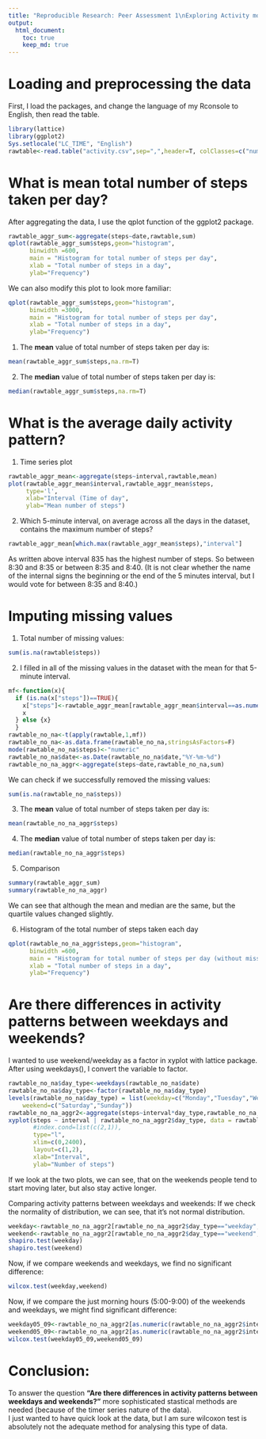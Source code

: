 ---
title: "Reproducible Research: Peer Assessment 1\nExploring Activity monitoring data"
output: 
  html_document:
    toc: true
    keep_md: true
---

# Loading and preprocessing the data  
First, I load the packages, and change the language of my Rconsole to English, then read the table.  
```{r,echo=T}
library(lattice)
library(ggplot2)
Sys.setlocale("LC_TIME", "English")
rawtable<-read.table("activity.csv",sep=",",header=T, colClasses=c("numeric","Date","numeric"))
```


# What is mean total number of steps taken per day?  
After aggregating the data, I use the qplot function of the ggplot2 package.  
```{r,echo=T}
rawtable_aggr_sum<-aggregate(steps~date,rawtable,sum)
qplot(rawtable_aggr_sum$steps,geom="histogram",
      binwidth =600,
      main = "Histogram for total number of steps per day",
      xlab = "Total number of steps in a day",
      ylab="Frequency")
```

We can also modify this plot to look more familiar:  
```{r,echo=T}
qplot(rawtable_aggr_sum$steps,geom="histogram",
      binwidth =3000,
      main = "Histogram for total number of steps per day",
      xlab = "Total number of steps in a day",
      ylab="Frequency")
```  

1. The **mean** value of total number of steps taken per day is:  
```{r,echo=T}
mean(rawtable_aggr_sum$steps,na.rm=T)
```

2. The **median** value of total number of steps taken per day is:  
```{r,echo=T}
median(rawtable_aggr_sum$steps,na.rm=T)
```

  
# What is the average daily activity pattern?
1. Time series plot  
```{r,echo=T}
rawtable_aggr_mean<-aggregate(steps~interval,rawtable,mean)
plot(rawtable_aggr_mean$interval,rawtable_aggr_mean$steps,
     type='l',
     xlab="Interval (Time of day",
     ylab="Mean number of steps")
```

2. Which 5-minute interval, on average across all the days in the dataset, contains the maximum number of steps?  
```{r,echo=T}
rawtable_aggr_mean[which.max(rawtable_aggr_mean$steps),"interval"]
```
As written above interval 835 has the highest number of steps. So between 8:30 and 8:35 or between 8:35 and 8:40. (It is not clear whether the name of the internal signs the beginning or the end of the 5 minutes interval, but I would vote for between 8:35 and 8:40.)


# Imputing missing values
1. Total number of missing values:  
```{r,echo=T}
sum(is.na(rawtable$steps))
```
2. I filled in all of the missing values in the dataset with the mean for that 5-minute interval. 
```{r,echo=T}
mf<-function(x){
  if (is.na(x["steps"])==TRUE){
    x["steps"]<-rawtable_aggr_mean[rawtable_aggr_mean$interval==as.numeric(x["interval"]),"steps"]
    x
  } else {x}
  }
rawtable_no_na<-t(apply(rawtable,1,mf))
rawtable_no_na<-as.data.frame(rawtable_no_na,stringsAsFactors=F)
mode(rawtable_no_na$steps)<-"numeric"
rawtable_no_na$date<-as.Date(rawtable_no_na$date,"%Y-%m-%d")
rawtable_no_na_aggr<-aggregate(steps~date,rawtable_no_na,sum)
```

We can check if we successfully removed the missing values:
```{r,echo=T}
sum(is.na(rawtable_no_na$steps))
```

3. The **mean** value of total number of steps taken per day is:  
```{r,echo=T}
mean(rawtable_no_na_aggr$steps)
```

4. The **median** value of total number of steps taken per day is:  
```{r,echo=T}
median(rawtable_no_na_aggr$steps)
```

5. Comparison  
```{r,echo=T}
summary(rawtable_aggr_sum)
summary(rawtable_no_na_aggr)
```

We can see that although the mean and median are the same, but the quartile values changed slightly.  

6. Histogram of the total number of steps taken each day  
```{r,echo=T}
qplot(rawtable_no_na_aggr$steps,geom="histogram",
      binwidth =600,
      main = "Histogram for total number of steps per day (without missing values)",
      xlab = "Total number of steps in a day",
      ylab="Frequency")
```


# Are there differences in activity patterns between weekdays and weekends?  
I wanted to use weekend/weekday as a factor in xyplot with lattice package. After using weekdays(), I convert the variable to factor.  
```{r,echo=T}
rawtable_no_na$day_type<-weekdays(rawtable_no_na$date)
rawtable_no_na$day_type<-factor(rawtable_no_na$day_type)
levels(rawtable_no_na$day_type) = list(weekday=c("Monday","Tuesday","Wednesday","Thursday","Friday"),
    weekend=c("Saturday","Sunday"))
rawtable_no_na_aggr2<-aggregate(steps~interval*day_type,rawtable_no_na,mean)
xyplot(steps ~ interval | rawtable_no_na_aggr2$day_type, data = rawtable_no_na_aggr2,
       #index.cond=list(c(2,1)),
       type="l",
       xlim=c(0,2400),
       layout=c(1,2),
       xlab="Interval",
       ylab="Number of steps")
```

If we look at the two plots, we can see, that on the weekends people tend to start moving later, but also stay active longer.  
  
Comparing activity patterns between weekdays and weekends:
If we check the normality of distribution, we can see, that it's not normal distribution.  
```{r,echo=T}
weekday<-rawtable_no_na_aggr2[rawtable_no_na_aggr2$day_type=="weekday","steps"]
weekend<-rawtable_no_na_aggr2[rawtable_no_na_aggr2$day_type=="weekend","steps"]
shapiro.test(weekday)
shapiro.test(weekend)
```
Now, if we compare weekends and weekdays, we find no significant difference:
```{r,echo=T}
wilcox.test(weekday,weekend)
```
Now, if we compare the just morning hours (5:00-9:00) of the weekends and weekdays, we might find significant difference:  
```{r,echo=T}
weekday05_09<-rawtable_no_na_aggr2[as.numeric(rawtable_no_na_aggr2$interval) %in% c(500:900) & rawtable_no_na_aggr2$day_type=="weekday","steps"]
weekend05_09<-rawtable_no_na_aggr2[as.numeric(rawtable_no_na_aggr2$interval) %in% c(500:900) & rawtable_no_na_aggr2$day_type=="weekend","steps"]
wilcox.test(weekday05_09,weekend05_09)
```


# Conclusion:  
To answer the question **"Are there differences in activity patterns between weekdays and weekends?"** more sophisticated stastical methods are needed (because of the timer series nature of the data).  
I just wanted to have quick look at the data, but I am sure wilcoxon test is absolutely not the adequate method for analysing this type of data.